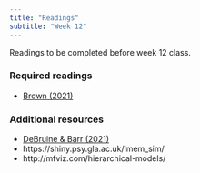 ```yaml
---
title: "Readings"
subtitle: "Week 12"
---
```


Readings to be completed before week 12 class. 

### Required readings

- [Brown (2021)](https://journals.sagepub.com/doi/full/10.1177/2515245920960351)

### Additional resources

- [DeBruine & Barr (2021)](https://journals.sagepub.com/doi/10.1177/2515245920965119)
- https://shiny.psy.gla.ac.uk/lmem_sim/
- http://mfviz.com/hierarchical-models/
